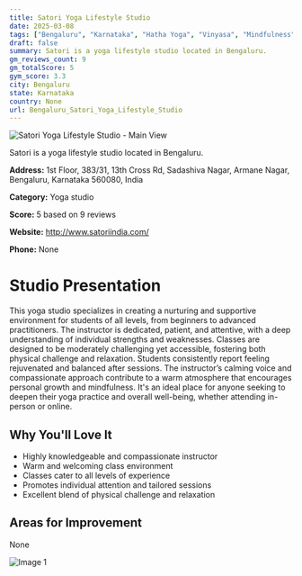 ```yaml
---
title: Satori Yoga Lifestyle Studio
date: 2025-03-08
tags: ["Bengaluru", "Karnataka", "Hatha Yoga", "Vinyasa", "Mindfulness", "supportive atmosphere", "accessible classes", "Bengaluru"]  
draft: false
summary: Satori is a yoga lifestyle studio located in Bengaluru.
gm_reviews_count: 9
gm_totalScore: 5
gym_score: 3.3
city: Bengaluru
state: Karnataka
country: None
url: Bengaluru_Satori_Yoga_Lifestyle_Studio
---
```


<div className="aspect-[16/9] relative my-8">
  <img 
    src="https://streetviewpixels-pa.googleapis.com/v1/thumbnail?panoid=cQevGDyou7di5rikPhhZ5A&cb_client=maps_sv.tactile.gps&w=203&h=100&yaw=116.15512&pitch=0&thumbfov=100"
    alt="Satori Yoga Lifestyle Studio - Main View"
    className="object-cover absolute inset-0 w-full h-full rounded-lg"
  />
</div>

Satori is a yoga lifestyle studio located in Bengaluru.

**Address:** 1st Floor, 383/31, 13th Cross Rd, Sadashiva Nagar, Armane Nagar, Bengaluru, Karnataka 560080, India

**Category:** Yoga studio

**Score:** 5 based on 9 reviews

**Website:** http://www.satoriindia.com/

**Phone:** None

# Studio Presentation

This yoga studio specializes in creating a nurturing and supportive environment for students of all levels, from beginners to advanced practitioners. The instructor is dedicated, patient, and attentive, with a deep understanding of individual strengths and weaknesses. Classes are designed to be moderately challenging yet accessible, fostering both physical challenge and relaxation. Students consistently report feeling rejuvenated and balanced after sessions. The instructor’s calming voice and compassionate approach contribute to a warm atmosphere that encourages personal growth and mindfulness. It's an ideal place for anyone seeking to deepen their yoga practice and overall well-being, whether attending in-person or online.


## Why You'll Love It

- Highly knowledgeable and compassionate instructor
- Warm and welcoming class environment
- Classes cater to all levels of experience
- Promotes individual attention and tailored sessions
- Excellent blend of physical challenge and relaxation

## Areas for Improvement

None

<div className="grid grid-cols-1 xl:grid-cols-2 gap-4 my-8">
<div className="aspect-[4/3] relative"><img src="https://lh5.googleusercontent.com/p/AF1QipMq7FZ5vTpR3v7uS1HYS80XvMyYe95F8q8s36cZ=w1920-h1080-k-no" alt="Image 1" className="object-cover absolute inset-0 w-full h-full rounded-lg" /></div>
</div>